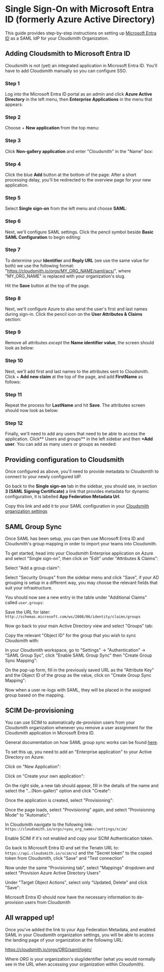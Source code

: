 
# Single Sign-On with Microsoft Entra ID (formerly Azure Active Directory)

This guide provides step-by-step instructions on setting up [Microsoft Entra ID](https://www.microsoft.com/en-gb/security/business/identity-access/microsoft-entra-id) as a SAML IdP for your Cloudsmith Organization.

## Adding Cloudsmith to Microsoft Entra ID

Cloudsmith is not (yet) an integrated application in Microsoft Entra ID. You'll have to add Cloudsmith manually so you can configure SSO.

### Step 1
Log into the Microsoft Entra ID portal as an admin and click **Azure Active Directory** in the left menu, then **Enterprise Applications** in the menu that appears:

<BlockImage src={imgeed4fe7_cloudsmith_azure_ad_1} alt=""></BlockImage>

### Step 2

Choose + **New application** from the top menu:

<BlockImage src={imgc5faa5f_cloudsmith_azure_ad_2} alt=""></BlockImage>

### Step 3

Click **Non-gallery application** and enter "Cloudsmith" in the "Name" box:

<BlockImage src={img8bac474_cloudsmith_azure_ad_3} alt=""></BlockImage>

### Step 4

Click the blue **Add** button at the bottom of the page. After a short processing delay, you'll be redirected to the overview page for your new application.

### Step 5

Select **Single sign-on** from the left menu and choose **SAML**:

<BlockImage src={img76a302f_cloudsmith_azure_ad_4} alt=""></BlockImage>

### Step 6

Next, we'll configure SAML settings. Click the pencil symbol beside **Basic SAML Configuration** to begin editing:

<BlockImage src={img19dfed2_cloudsmith_azure_ad_5} alt=""></BlockImage>

### Step 7

To determine your **Identifier** and **Reply URL** (we use the same value for both) we use the following format: "https://cloudsmith.io/orgs/MY_ORG_NAME/saml/acs/", where "MY_ORG_NAME" is replaced with your organization's slug.

<BlockImage src={img482a011_cloudsmith_azure_ad_6} alt=""></BlockImage>

Hit the **Save** button at the top of the page.

### Step 8

Next, we'll configure Azure to also send the user's first and last names during sign-in. Click the pencil icon on the **User Attributes & Claims** section:

<BlockImage src={img66f29c5_cloudsmith_azure_ad_7} alt=""></BlockImage>

### Step 9

Remove all attributes _except_ the **Name identifier value**, the screen should look as below:

<BlockImage src={img5aabb6f_cloudsmith_azure_ad_8} alt=""></BlockImage>

### Step 10

Next, we'll add first and last names to the attributes sent to Cloudsmith. Click + **Add new claim** at the top of the page, and add **FirstName** as follows:

<BlockImage src={img6a5ba58_cloudsmith_azure_ad_9} alt=""></BlockImage>

### Step 11

Repeat the process for **LastName** and hit **Save**. The attributes screen should now look as below:

<BlockImage src={imgd168a64_cloudsmith_azure_ad_10} alt=""></BlockImage>

### Step 12

Finally, we'll need to add any users that need to be able to access the application. Click** Users and groups** in the left sidebar and then **+Add user**. You can add as many users or groups as needed:

<BlockImage src={img6a260ed_cloudsmith_azure_ad_11} alt=""></BlockImage>

## Providing configuration to Cloudsmith

Once configured as above, you'll need to provide metadata to Cloudsmith to connect to your newly configured IdP.

Go back to the **Single sign-on** tab in the sidebar, you should see, in section **3 (SAML Signing Certificate)** a link that provides metadata for dynamic configuration, it is labelled **App Federation Metadata Url**.

Copy this link and add it to your SAML configuration in your [Cloudsmith organization settings](/access-control/single-sign-on#enable-saml)

<BlockImage src={imgfc07a79_cloudsmith_azure_ad_12} alt=""></BlockImage>

## SAML Group Sync

Once SAML has been setup, you can then use Microsoft Entra ID and Cloudsmith's group mapping in order to import your teams into Cloudsmith.

To get started, head into your Cloudsmith Enterprise application on Azure and select "Single sign-on", then click on "Edit" under "Attributes & Claims":

<BlockImage src={img9bcf573_Screenshot_2023_04_04_at_13_31_53} alt=""></BlockImage>

Select "Add a group claim":

<BlockImage src={img7b4aac5_Screenshot_2023_04_04_at_13_36_03} alt=""></BlockImage>

Select "Security Groups" from the sidebar menu and click "Save", if your AD grouping is setup in a different way, you may choose the relevant fields that suit your infrastructure.

<BlockImage src={img236c28f_Screenshot_2023_04_04_at_13_36_48} alt=""></BlockImage>

You should now see a new entry in the table under "Additional Claims" called `user.groups`:

<BlockImage src={img0235d82_Screenshot_2023_04_04_at_13_38_39} alt=""></BlockImage>

Save the URL for later: `http://schemas.microsoft.com/ws/2008/06/identity/claims/groups`

Now go back to your main Active Directory view and select "Groups" tab:

<BlockImage src={img83b07ab_Screenshot_2023_04_04_at_13_42_02} alt=""></BlockImage>

Copy the relevant "Object ID" for the group that you wish to sync Cloudsmith with:

<BlockImage src={img9259a0d_Screenshot_2023_04_04_at_13_43_25} alt=""></BlockImage>

In your Cloudsmith workspace, go to "Settings" -> "Authentication" -> "SAML Group Syc", click "Enable SAML Group Sync" then "Create Group Sync Mapping":

<BlockImage src={img_logsiPad_Pro_2} alt=""></BlockImage>

On the pop-up form, fill in the previously saved URL as the "Attribute Key" and the Object ID of the group as the value, click on "Create Group Sync Mapping":

<BlockImage src={img_logsiPad_Pro_3} alt=""></BlockImage>

Now when a user re-logs with SAML, they will be placed in the assigned group based on the mapping. 

## SCIM De-provisioning

You can use SCIM to automatically de-provision users from your Cloudsmith organization whenever you remove a user assignment for the Cloudsmith application in Microsoft Entra ID.

General documentation on how SAML group sync works can be found [here](/access-control/single-sign-on#saml-group-sync).

To set this up, you need to add an "Enterprise application" to your Active Directory on Azure:

<BlockImage src={img8172851_Screenshot_2023_03_28_at_16_34_31} alt=""></BlockImage>

Click on "New Application":

<BlockImage src={img6e7cf72_Screenshot_2023_03_28_at_16_36_00} alt=""></BlockImage>

Click on "Create your own application":

<BlockImage src={img043acd5_Screenshot_2023_03_28_at_16_37_32} alt=""></BlockImage>

On the right side, a new tab should appear, fill in the details of the name and select the "...(Non-galler)" option and click "Create":

<BlockImage src={imgdff57a3_Screenshot_2023_03_28_at_16_39_27} alt=""></BlockImage>

Once the application is created, select "Provisioning":

<BlockImage src={img23729bf_Screenshot_2023_03_28_at_16_42_10} alt=""></BlockImage>

Once the page loads, select "Provisioning" again, and select "Provisioning Mode" to "Automatic":

<BlockImage src={img4995811_Screenshot_2023_03_28_at_16_44_01} alt=""></BlockImage>

In Cloudsmith navigate to the following link: `https://cloudsmith.io/orgs/<you_org_name>/settings/scim/`

Enable SCIM if it's not enabled and copy your SCIM Authentication token.

Go back to Microsoft Entra ID and set the Tenatn URL to: `https://api.cloudsmith.io/scim/v2` and the "Secret token" to the copied token from Cloudsmith, click "Save" and "Test connection"

Now under the same "Provisioning tab", select "Mappings" dropdown and select "Provision Azure Active Directory Users"

<BlockImage src={img4934353_Screenshot_2023_03_28_at_16_56_27} alt=""></BlockImage>

Under "Target Object Actions", select only "Updated, Delete" and click "Save":

<BlockImage src={img1b6c2ec_Screenshot_2023_04_04_at_13_24_50} alt=""></BlockImage>

Microsoft Entra ID should now have the necessary information to de-provision users from Cloudsmith

## All wrapped up!

Once you've added the link to your App Federation Metadata, and enabled SAML in your Cloudsmith organization settings, you will be able to access the landing page of your organization at the following URL:

https://cloudsmith.io/orgs/ORG/saml/login/

Where _ORG_ is your organization's slug/identifier (what you would normally see in the URL when accessing your organization within Cloudsmith).
